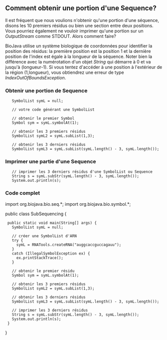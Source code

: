 == Comment obtenir une portion d'une Sequence? ==

Il est fréquent que nous voulions n'obtenir qu'une portion d'une séquence, disons les 10 premiers résidus ou bien une section entre deux positions. Vous pourriez également ne vouloir imprimer qu'une portion sur un ''OutputStream'' comme STDOUT. Alors comment faire?

BioJava utilise un système biologique de coordonnées pour identifier la position des résidus: la première position est la position 1 et la dernière position de l'index est égale à la longueur de la séquence. Noter bien la différence avec la numérotation d'un objet ''String'' qui démarre à 0 et va jusqu'à (longueur-1). Si vous tentez d'accéder à une position à l'extérieur de la région (1,longueur), vous obtiendrez une erreur de type ''IndexOutOfBoundsException''.

=== Obtenir une portion de Sequence ===

<java>
    SymbolList symL = null;

    // votre code générant une SymbolList

    // obtenir le premier Symbol
    Symbol sym = symL.symbolAt(1);

    // obtenir les 3 premiers résidus
    SymbolList symL2 = symL.subList(1,3);

    // obtenir les 3 derniers résidus
    SymbolList symL3 = symL.subList(symL.length() - 3, symL.length());
</java>

=== Imprimer une partie d'une Sequence ===

<java>
    // imprimer les 3 derniers résidus d'une SymbolList ou Sequence
    String s = symL.subStr(symL.length() - 3, symL.length());
    System.out.println(s);
</java>

=== Code complet ===

<java>
import org.biojava.bio.seq.*;
import org.biojava.bio.symbol.*;

public class SubSequencing {
  public static void main(String[] args) {
    SymbolList symL = null;

    // créer une SymbolList d'ARN
    try {
      symL = RNATools.createRNA("auggcaccguccagauu");
    }
    catch (IllegalSymbolException ex) {
      ex.printStackTrace();
    }

    // obtenir le premier résidu
    Symbol sym = symL.symbolAt(1);

    // obtenir les 3 premiers résidus
    SymbolList symL2 = symL.subList(1,3);

    // obtenir les 3 derniers résidus
    SymbolList symL3 = symL.subList(symL.length() - 3, symL.length());

    // imprimer les 3 derniers résidus
    String s = symL.subStr(symL.length() - 3, symL.length());
    System.out.println(s);
  }
}
</java>